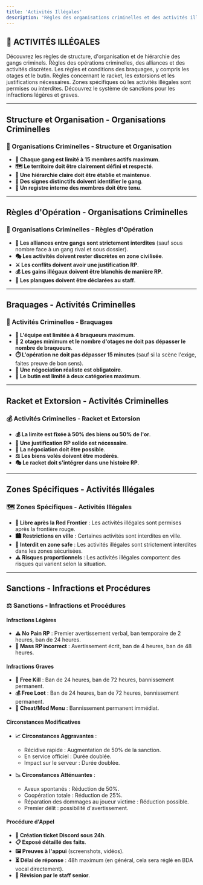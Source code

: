 ```yaml
---
title: 'Activités Illégales'
description: 'Règles des organisations criminelles et des activités illégales sur Red Frontier'
---
```


## 🔴 ACTIVITÉS ILLÉGALES

<CardGroup cols={2}>
  <Card title="Organisations Criminelles - Structure et Organisation" icon="user-group" href="#structure-et-organisation">
    Découvrez les règles de structure, d'organisation et de hiérarchie des gangs criminels.
  </Card>

  <Card title="Organisations Criminelles - Règles d'Opération" icon="cogs" href="#regles-operation">
    Règles des opérations criminelles, des alliances et des activités discrètes.
  </Card>

  <Card title="Activités Criminelles - Braquages" icon="hand-holding-usd" href="#braquages">
    Les règles et conditions des braquages, y compris les otages et le butin.
  </Card>

  <Card title="Activités Criminelles - Racket et Extorsion" icon="money-bill-wave" href="#racket-et-extorsion">
    Règles concernant le racket, les extorsions et les justifications nécessaires.
  </Card>

  <Card title="Zones Spécifiques - Activités Illégales" icon="map-marked-alt" href="#zones-specifiques">
    Zones spécifiques où les activités illégales sont permises ou interdites.
  </Card>

  <Card title="Sanctions - Infractions et Procédures" icon="gavel" href="#sanctions">
    Découvrez le système de sanctions pour les infractions légères et graves.
  </Card>
</CardGroup>

---

## **Structure et Organisation - Organisations Criminelles**

### 👥 Organisations Criminelles - Structure et Organisation

- **👥 Chaque gang est limité à 15 membres actifs maximum**.
- **🗺️ Le territoire doit être clairement défini et respecté**.
- **👑 Une hiérarchie claire doit être établie et maintenue**.
- **🎨 Des signes distinctifs doivent identifier le gang**.
- **📝 Un registre interne des membres doit être tenu**.

---

## **Règles d'Opération - Organisations Criminelles**

### 🤝 Organisations Criminelles - Règles d'Opération

- **🤝 Les alliances entre gangs sont strictement interdites** (sauf sous nombre face à un gang rival et sous dossier).
- **🎭 Les activités doivent rester discrètes en zone civilisée**.
- **⚔️ Les conflits doivent avoir une justification RP**.
- **💰 Les gains illégaux doivent être blanchis de manière RP**.
- **🏦 Les planques doivent être déclarées au staff**.

---

## **Braquages - Activités Criminelles**

### 🔫 Activités Criminelles - Braquages

- **👥 L'équipe est limitée à 4 braqueurs maximum**.
- **🧍 2 otages minimum et le nombre d'otages ne doit pas dépasser le nombre de braqueurs**.
- **⏱️ L'opération ne doit pas dépasser 15 minutes** (sauf si la scène l'exige, faites preuve de bon sens).
- **💬 Une négociation réaliste est obligatoire**.
- **🎯 Le butin est limité à deux catégories maximum**.

---

## **Racket et Extorsion - Activités Criminelles**

### 💰 Activités Criminelles - Racket et Extorsion

- **💰 La limite est fixée à 50% des biens ou 50% de l'or**.
- **📝 Une justification RP solide est nécessaire**.
- **🤝 La négociation doit être possible**.
- **⚖️ Les biens volés doivent être modérés**.
- **🎭 Le racket doit s'intégrer dans une histoire RP**.

---

## **Zones Spécifiques - Activités Illégales**

### 🗺️ Zones Spécifiques - Activités Illégales

- **🦹 Libre après la Red Frontier** : Les activités illégales sont permises après la frontière rouge.
- **🏙️ Restrictions en ville** : Certaines activités sont interdites en ville.
- **🚫 Interdit en zone safe** : Les activités illégales sont strictement interdites dans les zones sécurisées.
- **⚠️ Risques proportionnels** : Les activités illégales comportent des risques qui varient selon la situation.

---

## **Sanctions - Infractions et Procédures**

### ⚖️ Sanctions - Infractions et Procédures

#### **Infractions Légères**

- **⚠️ No Pain RP** : Premier avertissement verbal, ban temporaire de 2 heures, ban de 24 heures.
- **🚫 Mass RP incorrect** : Avertissement écrit, ban de 4 heures, ban de 48 heures.

#### **Infractions Graves**

- **🔫 Free Kill** : Ban de 24 heures, ban de 72 heures, bannissement permanent.
- **💰 Free Loot** : Ban de 24 heures, ban de 72 heures, bannissement permanent.
- **🚫 Cheat/Mod Menu** : Bannissement permanent immédiat.

#### **Circonstances Modificatives**

- **📈 Circonstances Aggravantes** :
  - Récidive rapide : Augmentation de 50% de la sanction.
  - En service officiel : Durée doublée.
  - Impact sur le serveur : Durée doublée.

- **📉 Circonstances Atténuantes** :
  - Aveux spontanés : Réduction de 50%.
  - Coopération totale : Réduction de 25%.
  - Réparation des dommages au joueur victime : Réduction possible.
  - Premier délit : possibilité d'avertissement.

#### **Procédure d'Appel**

- **🎫 Création ticket Discord sous 24h**.
- **📋 Exposé détaillé des faits**.
- **🖼️ Preuves à l'appui** (screenshots, vidéos).
- **⏳ Délai de réponse** : 48h maximum (en général, cela sera réglé en BDA vocal directement).
- **👥 Révision par le staff senior**.

